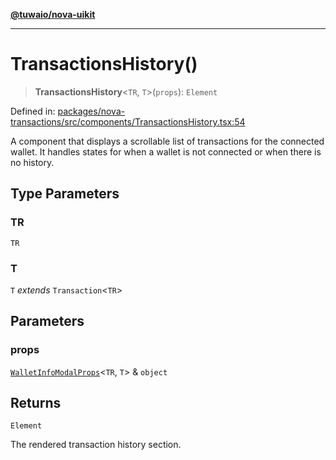 [**@tuwaio/nova-uikit**](../../../README.md)

***

# TransactionsHistory()

> **TransactionsHistory**\<`TR`, `T`\>(`props`): `Element`

Defined in: [packages/nova-transactions/src/components/TransactionsHistory.tsx:54](https://github.com/TuwaIO/nova-uikit/blob/a6935ad165181db46094cc50c0501928d06a176c/packages/nova-transactions/src/components/TransactionsHistory.tsx#L54)

A component that displays a scrollable list of transactions for the connected wallet.
It handles states for when a wallet is not connected or when there is no history.

## Type Parameters

### TR

`TR`

### T

`T` *extends* `Transaction`\<`TR`\>

## Parameters

### props

[`WalletInfoModalProps`](../interfaces/WalletInfoModalProps.md)\<`TR`, `T`\> & `object`

## Returns

`Element`

The rendered transaction history section.
